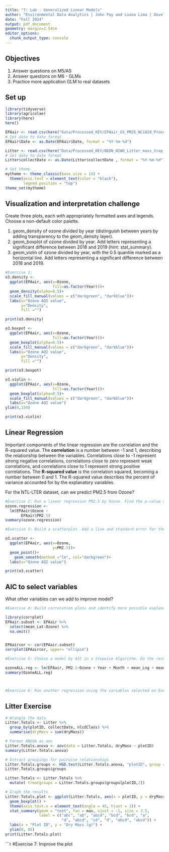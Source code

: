 ```yaml
---
title: "7: Lab - Generalized Linear Models"
author: "Environmental Data Analytics | John Fay and Luana Lima | Developed by Kateri Salk"
date: "Fall 2024"
output: pdf_document
geometry: margin=2.54cm
editor_options: 
  chunk_output_type: console
---
```


## Objectives
1. Answer questions on M5/A5
2. Answer questions on M6 - GLMs
3. Practice more application GLM to real datasets


## Set up
```r
library(tidyverse)
library(agricolae)   
library(here)
here()

EPAair <- read.csv(here("Data/Processed_KEY/EPAair_O3_PM25_NC1819_Processed.csv"), stringsAsFactors = TRUE)
# Set date to date format
EPAair$Date <- as.Date(EPAair$Date, format = "%Y-%m-%d")

Litter <- read.csv(here("Data/Processed_KEY/NEON_NIWO_Litter_mass_trap_Processed.csv"), stringsAsFactors = TRUE)
# Set date to date format
Litter$collectDate <- as.Date(Litter$collectDate , format = "%Y-%m-%d")

# Set theme
mytheme <- theme_classic(base_size = 14) +
  theme(axis.text = element_text(color = "black"), 
        legend.position = "top")
theme_set(mytheme)
```



## Visualization and interpretation challenge

Create three plots, each with appropriately formatted axes and legends. Choose a non-default color palette.

1. geom_density of ozone divided by year (distinguish between years by adding transparency to the geom_density layer).
2. geom_boxplot of ozone divided by year. Add letters representing a significant difference between 2018 and 2019 (hint: stat_summary). 
3. geom_violin of ozone divided by year, with the 0.5 quantile marked as a horizontal line. Add letters representing a significant difference between 2018 and 2019. 

```r
#Exercise 1:
o3.density <-
  ggplot(EPAair, aes(x=Ozone,
                     fill=as.factor(Year)))+
  geom_density(alpha=0.5)+
  scale_fill_manual(values = c("darkgreen", "darkblue"))+
  labs(x="Ozone AQI value",
       y="Density",
       fill ="")

print(o3.density)

o3.boxpot <-
  ggplot(EPAair, aes(x=Ozone,
                     fill=as.factor(Year)))+
  geom_boxplot(alpha=0.5)+
  scale_fill_manual(values = c("darkgreen", "darkblue"))+
  labs(x="Ozone AQI value",
       y="Density",
       fill ="")

print(o3.boxpot)

o3.violin <-
  ggplot(EPAair, aes(x=Ozone,
                     fill=as.factor(Year)))+
  geom_boxplot(alpha=0.5)+
  scale_fill_manual(values = c("darkgreen", "darkblue"))+
  labs(x="Ozone AQI value")
ylim(0,150)

print(o3.violin)

```

## Linear Regression

Important components of the linear regression are the correlation and the R-squared value. The **correlation** is a number between -1 and 1, describing the relationship between the variables. Correlations close to -1 represent strong negative correlations, correlations close to zero represent weak correlations, and correlations close to 1 represent strong positive correlations. The **R-squared value** is the correlation squared, becoming a number between 0 and 1. The R-squared value describes the percent of variance accounted for by the explanatory variables. 

For the NTL-LTER dataset, can we predict PM2.5 from Ozone?

```r

#Exercise 2: Run a linear regression PM2.5 by Ozone. Find the p-value and R-squared value. 
ozone.regression <- 
  lm(EPAair$Ozone ~ 
       EPAair$PM2.5)
summary(ozone.regression)

#Exercise 3: Build a scatterplot. Add a line and standard error for the linear regression. Add the regression equation to the plot

o3.scatter <-
  ggplot(EPAair, aes(x=Ozone,
                     y=PM2.5))+
  geom_point()+
    geom_smooth(method ="lm", col="darkgreen")+
  labs(x="Ozone AQI value")

print(o3.scatter)

```


## AIC to select variables

What other variables can we add to improve model?

```r

#Exercise 4: Build correlation plots and identify more possible explanatory variables to add to the regression.

library(corrplot)
EPAair.subset <- EPAair %>% 
  select(mean_Lat:Ozone) %>% 
  na.omit()


EPAaircor <- cor(EPAair.subset)
corrplot(EPAaircor, upper= "ellipse")

#Exercise 5: Choose a model by AIC in a Stepwise Algorithm. Do the results from AIC match the variables you selected on Exercise 4?

ozoneALL.reg <- lm(EPAair, PM2.5~Ozone + Year + Month + mean_Lng + mean_Lat)
summary(OzoneALL.reg)



#Exercise 6: Run another regression using the variables selected on Exercise 6. Compare r-squared value with the one from Exercise 2. 

```



## Litter Exercise

```r
# Wrangle the data
Litter.Totals <- Litter %>%
  group_by(plotID, collectDate, nlcdClass) %>%
  summarise(dryMass = sum(dryMass))

# Format ANOVA as aov
Litter.Totals.anova <- aov(data = Litter.Totals, dryMass ~ plotID)
summary(Litter.Totals.anova)

# Extract groupings for pairwise relationships
Litter.Totals.groups <- HSD.test(Litter.Totals.anova, "plotID", group = TRUE)
Litter.Totals.groups$groups

Litter.Totals <- Litter.Totals %>%
  mutate( treatgroups = Litter.Totals.groups$groups[plotID,2])

# Graph the results
Litter.Totals.plot <- ggplot(Litter.Totals, aes(x = plotID, y = dryMass)) +
  geom_boxplot() +
  theme(axis.text.x = element_text(angle = 45, hjust = 1)) +
  stat_summary(geom = "text", fun = max, vjust = -1, size = 3.5,
               label = c("abc", "ab", "abcd", "bcd", "bcd", "a", 
                         "d", "abcd", "cd", "d", "abcd", "abcd")) +
  labs(x = "Plot ID", y = "Dry Mass (g)") +
  ylim(0, 85)
print(Litter.Totals.plot)

```

```r
#Exercise 7: Improve the plot

